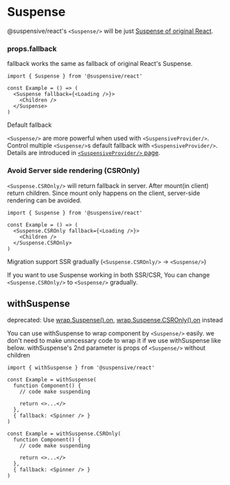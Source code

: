 
# Suspense

@suspensive/react's `<Suspense/>` will be just [Suspense of original React](https://react.dev/reference/react/Suspense).

### props.fallback

fallback works the same as fallback of original React's Suspense.

```tsx /Suspense/
import { Suspense } from '@suspensive/react'

const Example = () => (
  <Suspense fallback={<Loading />}>
    <Children />
  </Suspense>
)
```

<Callout>

Default fallback

`<Suspense/>` are more powerful when used with `<SuspensiveProvider/>`.
Control multiple `<Suspense/>`s default fallback with `<SuspensiveProvider/>`. Details are introduced in [`<SuspensiveProvider/>` page](./SuspensiveProvider).

</Callout>

### Avoid Server side rendering (CSROnly)

`<Suspense.CSROnly/>` will return fallback in server. After mount(in client) return children. Since mount only happens on the client, server-side rendering can be avoided.

```tsx /Suspense.CSROnly/
import { Suspense } from '@suspensive/react'

const Example = () => (
  <Suspense.CSROnly fallback={<Loading />}>
    <Children />
  </Suspense.CSROnly>
)
```

<Callout type='info'>

Migration support SSR gradually (`<Suspense.CSROnly/>` -> `<Suspense/>`)

If you want to use Suspense working in both SSR/CSR, You can change `<Suspense.CSROnly/>` to `<Suspense/>` gradually.

</Callout>

## withSuspense

<Callout type='warning'>

deprecated: Use [wrap.Suspense().on](./wrap), [wrap.Suspense.CSROnly().on](./wrap) instead

</Callout>

You can use withSuspense to wrap component by `<Suspense/>` easily.
we don't need to make unncessary code to wrap it if we use withSuspense like below.
withSuspense's 2nd parameter is props of `<Suspense/>` without children

```tsx /withSuspense.CSROnly/ /withSuspense/
import { withSuspense } from '@suspensive/react'

const Example = withSuspense(
  function Component() {
    // code make suspending

    return <>...</>
  },
  { fallback: <Spinner /> }
)

const Example = withSuspense.CSROnly(
  function Component() {
    // code make suspending

    return <>...</>
  },
  { fallback: <Spinner /> }
)
```
